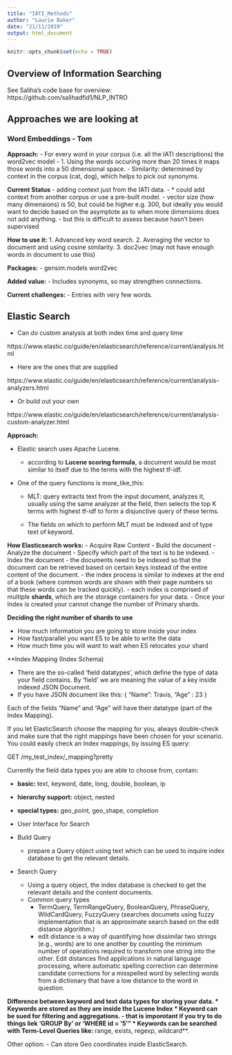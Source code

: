 ```yaml
---
title: "IATI_Methods"
author: "Laurie Baker"
date: "21/11/2019"
output: html_document
---
```


```r
knitr::opts_chunk$set(echo = TRUE)
```

## Overview of Information Searching

See Saliha's code base for overview: https://github.com/salihadfid1/NLP_INTRO


## Approaches we are looking at

### Word Embeddings - Tom

**Approach:**
- For every word in your corpus (i.e. all the IATI descriptions) the word2vec model
    - 1. Using the words occuring more than 20 times it maps those words into a 50 dimensional space. 
- Similarity: determined by context in the corpus (cat, dog), which helps to pick out synonyms. 

**Current Status**
  - adding context just from the IATI data. 
  - * could add context from another corpus or use a pre-built model. 
  - vector size (how many dimensions) is 50, but could be higher e.g. 300, but ideally you would want to decide based on the asymptote as to when more dimensions does not add anything. 
  - but this is difficult to assess because hasn't been supervised
  
**How to use it:**
  1. Advanced key word search.
  2. Averaging the vector to document and using cosine similarity. 
  3. doc2vec (may not have enough words in document to use this)

**Packages:**
- gensim.models word2vec

**Added value:**
- Includes synonyms, so may strengthen connections.

**Current challenges:**
- Entries with very few words. 



## Elastic Search


* Can do custom analysis at both index time and query time

https://www.elastic.co/guide/en/elasticsearch/reference/current/analysis.html

 

* Here are the ones that are supplied

https://www.elastic.co/guide/en/elasticsearch/reference/current/analysis-analyzers.html

 

* Or build out your own

https://www.elastic.co/guide/en/elasticsearch/reference/current/analysis-custom-analyzer.html


**Approach:**

* Elastic search uses Apache Lucene.

   * according to **Lucene scoring formula**, a document would be most similar to itself due to the terms with the highest tf-idf.
   
* One of the query functions is more_like_this:

   * MLT: query extracts text from the input document, analyzes it, usually using the same analyzer at the field, then selects the top K terms with highest tf-idf to form a disjunctive query of these terms. 
   
  * The fields on which to perform MLT must be indexed and of type text of keyword. 


**How Elasticsearch works:**
- Acquire Raw Content
- Build the document
- Analyze the document
  - Specify which part of the text is to be indexed.
- Index the document
  - the documents need to be indexed so that the document can be retrieved based on certain keys instead of the entire content of the document. 
  - the index process is similar to indexes at the end of a book (where common words are shown with their page numbers so that these words can be tracked quickly).
    - each index is comprised of multiple **shards**, which are the storage containers for your data. 
    - Once your Index is created your cannot change the number of Primary shards. 

**Deciding the right number of shards to use**

- How much information you are going to store inside your index
- How fast/parallel you want ES to be able to write the data
- How much time you will want to wait when ES relocates your shard

**Index Mapping (Index Schema)

- There are the so-called 'field datatypes', which define the type of data your field contains. By 'field' we are meaning the value of a key inside indexed JSON Document. 
- If you have JSON document like this:
{
"Name": Travis,
"Age" : 23
}

Each of the fields "Name" and "Age" will have their datatype (part of the Index Mapping). 

If you let ElasticSearch choose the mapping for you, always double-check and make sure that the right mappings have been chosen for your scenario. You could easily check an Index mappings, by issuing ES query:

GET /my_test_index/_mapping?pretty

 


Currently the field data types you are able to choose from, contain:

* **basic:** text, keyword, date, long, double, boolean, ip

* **hierarchy support:** object, nested

* **special types:** geo_point, geo_shape, completion

- User Interface for Search
- Build Query
  - prepare a Query object using text which can be used to inquire index database to get the relevant details.
- Search Query
  - Using a query object, the index database is checked to get the relevant details and the content documents. 
  - Common query types
      - TermQuery, TermRangeQuery, BooleanQuery, PhraseQuery, WildCardQuery, FuzzyQuery (searches documets using fuzzy implementation that is an approximate search based on the edit distance algorithm.)
      - edit distance is a way of quantifying how dissimilar two strings (e.g., words) are to one another by counting the minimum number of operations required to transform one string into the other. Edit distances find applications in natural language processing, where automatic spelling correction can determine candidate corrections for a misspelled word by selecting words from a dictionary that have a low distance to the word in question. 

**Difference between keyword and text data types for storing your data. 
* Keywords are stored as they are inside the Lucene Index
* Keyword can be sued for filtering and aggregations.  - that is imporotant if you try to do things liek 'GROUP By' or 'WHERE id = '5'"
* Keywords can be searched with Term-Level Queries like: **range, exists, regexp, wildcard**. 


Other option:
- Can store Geo coordinates inside ElasticSearch. 


